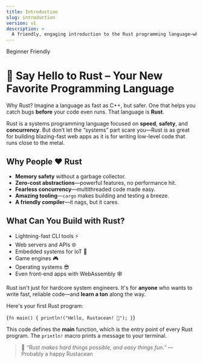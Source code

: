 ```yaml
---
title: Introduction
slug: introduction
version: v1
description: > 
  A friendly, engaging introduction to the Rust programming language—what it is, why it matters, and what you can build with it. Perfect for beginners and curious developers alike.
---
```


<Badge variant="outline">Beginner Friendly</Badge>

# 🦀 Say Hello to Rust – Your New Favorite Programming Language

<Alert>
  <AlertTitle>Why Rust?</AlertTitle>
  <AlertDescription>
    Imagine a language as fast as C++, but safer. One that helps you catch bugs <strong>before</strong> your code even runs. That language is <strong>Rust</strong>.
  </AlertDescription>
</Alert>

Rust is a systems programming language focused on <strong>speed</strong>, <strong>safety</strong>, and <strong>concurrency</strong>. But don’t let the “systems” part scare you—Rust is as great for building blazing-fast web apps as it is for writing low-level code that runs close to the metal.

## Why People ❤️ Rust
- <strong>Memory safety</strong> without a garbage collector.
- <strong>Zero-cost abstractions</strong>—powerful features, no performance hit.
- <strong>Fearless concurrency</strong>—multithreaded code made easy.
- <strong>Amazing tooling</strong>—<code>cargo</code> makes building and testing a breeze.
- <strong>A friendly compiler</strong>—it nags, but it cares.

## What Can You Build with Rust?
- Lightning-fast CLI tools ⚡
- Web servers and APIs 🌐
- Embedded systems for IoT 🔧
- Game engines 🎮
- Operating systems 😎
- Even front-end apps with WebAssembly 🕸️

<Alert variant="secondary">
  <AlertDescription>
    Rust isn't just for hardcore system engineers. It's for <strong>anyone</strong> who wants to write fast, reliable code—and <strong>learn a ton</strong> along the way.
  </AlertDescription>
</Alert>

Here's your first Rust program:

<CodeBlock language="rust">{`
fn main() {
    println!("Hello, Rustacean! 🦀");
}
`}</CodeBlock>

This code defines the <strong>main</strong> function, which is the entry point of every Rust program. The <code>println!</code> macro prints a message to your terminal.

<blockquote>
  💬 <em>“Rust makes hard things possible, and easy things fun.”</em> — Probably a happy Rustacean
</blockquote>